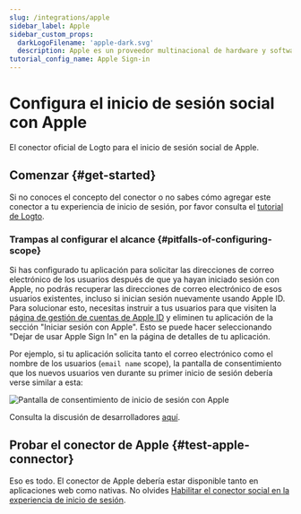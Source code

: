 ```yaml
---
slug: /integrations/apple
sidebar_label: Apple
sidebar_custom_props:
  darkLogoFilename: 'apple-dark.svg'
  description: Apple es un proveedor multinacional de hardware y software de alta gama.
tutorial_config_name: Apple Sign-in
---
```





# Configura el inicio de sesión social con Apple

El conector oficial de Logto para el inicio de sesión social de Apple.

<GuideTip />

## Comenzar \{#get-started}

Si no conoces el concepto del conector o no sabes cómo agregar este conector a tu experiencia de inicio de sesión, por favor consulta el [tutorial de Logto](/connectors/social-connectors).

<Integration />

### Trampas al configurar el alcance \{#pitfalls-of-configuring-scope}

Si has configurado tu aplicación para solicitar las direcciones de correo electrónico de los usuarios después de que ya hayan iniciado sesión con Apple, no podrás recuperar las direcciones de correo electrónico de esos usuarios existentes, incluso si inician sesión nuevamente usando Apple ID. Para solucionar esto, necesitas instruir a tus usuarios para que visiten la [página de gestión de cuentas de Apple ID](https://appleid.apple.com/account/manage) y eliminen tu aplicación de la sección "Iniciar sesión con Apple". Esto se puede hacer seleccionando "Dejar de usar Apple Sign In" en la página de detalles de tu aplicación.

Por ejemplo, si tu aplicación solicita tanto el correo electrónico como el nombre de los usuarios (`email name` scope), la pantalla de consentimiento que los nuevos usuarios ven durante su primer inicio de sesión debería verse similar a esta:

<img
  src={signInWithAppleConsentScreenImage}
  alt="Pantalla de consentimiento de inicio de sesión con Apple"
/>

Consulta la discusión de desarrolladores [aquí](https://forums.developer.apple.com/forums/thread/132223).

## Probar el conector de Apple \{#test-apple-connector}

Eso es todo. El conector de Apple debería estar disponible tanto en aplicaciones web como nativas. No olvides [Habilitar el conector social en la experiencia de inicio de sesión](/connectors/social-connectors/#enable-social-sign-in).
